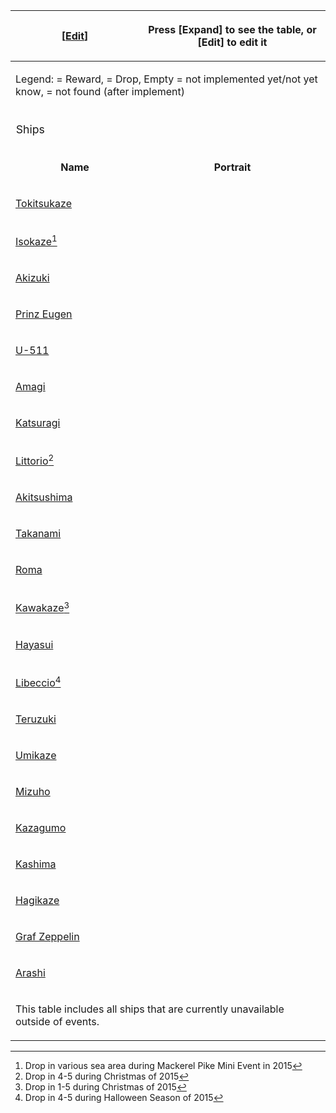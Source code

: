 {| border="0" class="wikitable mw-collapsible mw-collapsed article-table" style="width:100%;"
! style="width:10%;" | [<span class=plainlinks>[http://kancolle.wikia.com/wiki/Template:Event_Drop?action=edit Edit]</span>]
! colspan="8" |Press [Expand] to see the table, or [Edit] to edit it
|-
| colspan="9" |Legend: {{Color|lime|R}} = Reward, {{Color|gold|D}} = Drop, Empty = not implemented yet/not yet know, {{Color|grey|N}} = not found (after implement)
|-
! colspan="2" style="font-size: 110%;"| Ships
! colspan="2" style="font-size: 110%;"| 2014 Events
! colspan="4" style="font-size: 110%;"| 2015 Events
! colspan="4" style="font-size: 110%;"| 2016 Events
|-
| align=center|'''Name'''
| style="width:20%;" align=center|'''Portrait'''
| align=center style= "width: 60px;"|[[Summer 2014 Event|Summer]]
| align=center style= "width: 60px;"|[[Fall 2014 Event|Fall]]
| align=center style= "width: 60px;"|[[Winter 2015 Event|Winter]]
| align=center style= "width: 60px;"|[[Spring 2015 Event|Spring]]
| align=center style= "width: 60px;"|[[Summer 2015 Event|Summer]]
| align=center style= "width: 60px;"|[[Fall 2015 Event|Fall]]
| align=center style= "width: 60px;"|[[Winter 2015 Event|Winter]]
|-
! scope="col"|[[Tokitsukaze]]
|align=center|{{ShipBattleCardKai|Tokitsukaze}}
|align=center span style="background:lime"|R
|align=center span style="background:gold"|D
|align=center span style="background:gold"|D
|align=center span style="background:gold"|D
|align=center span style="background:gold"|D
|align=center span style="background:gold"|D
|-
! scope="col"|[[Isokaze]]<ref group=EDT>Drop in various sea area during Mackerel Pike Mini Event in 2015</ref>
|align=center|{{ShipBattleCardKai|Isokaze}}
|align=center span style="background:lime"|R
|align=center span style="background:grey"|N
|align=center span style="background:gold"|D
|align=center span style="background:gold"|D
|align=center span style="background:gold"|D
|align=center span style="background:grey"|N
|-
! scope="col"|[[Akizuki]]
|align=center|{{ShipBattleCardKai|Akizuki}}
|
|align=center span style="background:lime"|R
|align=center span style="background:grey"|N
|align=center span style="background:grey"|N
|align=center span style="background:grey"|N
|align=center span style="background:gold"|D
|-
! scope="col"|[[Prinz Eugen]]
|align=center|{{ShipBattleCardKai|Prinz Eugen}}
|
|align=center span style="background:lime"|R
|align=center span style="background:grey"|N
|align=center span style="background:grey"|N
|align=center span style="background:grey"|N
|align=center span style="background:gold"|D
|-
! scope="col"|[[U-511]]
|align=center|{{ShipBattleCardKai|U-511}}
|
|
|align=center span style="background:lime"|R
|align=center span style="background:gold"|D
|align=center span style="background:gold"|D
|align=center span style="background:gold"|D
|-
! scope="col"|[[Amagi]]
|align=center|{{ShipBattleCardKai|Amagi}}
|
|
|align=center span style="background:lime"|R
|align=center span style="background:grey"|N
|align=center span style="background:grey"|N
|align=center span style="background:grey"|N
|align=center span style="background:gold"|D
|-
! scope="col"|[[Katsuragi]]
|align=center|{{ShipBattleCardKai|Katsuragi}}
|
|
|
|align=center span style="background:lime"|R
|align=center span style="background:grey"|N
|align=center span style="background:grey"|N
|-
! scope="col"|[[Littorio]]<ref group=EDT>Drop in 4-5 during Christmas of 2015</ref>
|align=center|{{ShipBattleCardKai|Littorio}}
|
|
|
|align=center span style="background:lime"|R
|align=center span style="background:grey"|N
|align=center span style="background:grey"|N
|-
! scope="col"|[[Akitsushima]]
|align=center|{{ShipBattleCardKai|Akitsushima}}
|
|
|
|align=center span style="background:lime"|R
|align=center span style="background:grey"|N
|align=center span style="background:grey"|N
|align=center span style="background:gold"|D
|-
! scope="col"|[[Takanami]]
|align=center|{{ShipBattleCardKai|Takanami}}
|
|
|
|align=center span style="background:gold"|D
|align=center span style="background:gold"|D
|align=center span style="background:gold"|D
|-
! scope="col"|[[Roma]]
|align=center|{{ShipBattleCardKai|Roma}}
|
|
|
|align=center span style="background:gold"|D
|align=center span style="background:gold"|D
|align=center span style="background:gold"|D
|-
! scope="col"|[[Kawakaze]]<ref group=EDT>Drop in 1-5 during Christmas of 2015</ref>
|align=center|{{ShipBattleCardKai|Kawakaze}}
|
|
|
|
|align=center span style="background:lime"|R
|align=center span style="background:gold"|D
|-
! scope="col"|[[Hayasui]]
|align=center|{{ShipBattleCardKai|Hayasui}}
|
|
|
|
|align=center span style="background:lime"|R
|align=center span style="background:gold"|D
|-
! scope="col"|[[Libeccio]]<ref group=EDT>Drop in 4-5 during Halloween Season of 2015</ref>
|align=center|{{ShipBattleCardKai|Libeccio}}
|
|
|
|
|align=center span style="background:lime"|R
|align=center span style="background:gold"|D
|-
! scope="col"|[[Teruzuki]]
|align=center|{{ShipBattleCardKai|Teruzuki}}
|
|
|
|
|align=center span style="background:lime"|R
|align=center span style="background:grey"|N
|-
! scope="col"|[[Umikaze]]
|align=center|{{ShipBattleCardKai|Umikaze}}
|
|
|
|
|align=center span style="background:gold"|D
|align=center span style="background:gold"|D
|-
! scope="col"|[[Mizuho]]
|align=center|{{ShipBattleCardKai|Mizuho}}
|
|
|
|
|align=center span style="background:gold"|D
|align=center span style="background:gold"|D
|align=center span style="background:gold"|D
|-
! scope="col"|[[Kazagumo]]
|align=center|{{ShipBattleCardKai|Kazagumo}}
|
|
|
|
|align=center span style="background:gold"|D
|align=center span style="background:gold"|D
|-
! scope="col"|[[Kashima]]
|align=center|{{ShipBattleCardKai|Kashima}}
|
|
|
|
|
|align=center span style="background:lime"|R (E3)
|-
! scope="col"|[[Hagikaze]]
|align=center|{{ShipBattleCardKai|Hagikaze}}
|
|
|
|
|
|align=center span style="background:lime"|R (E5)
|-
! scope="col"|[[Graf Zeppelin]]
|align=center|{{ShipBattleCardKai|Graf Zeppelin}}
|
|
|
|
|
|align=center span style="background:gold"|D
|align=center span style="background:gold"|D (1st only)
|-
! scope="col"|[[Arashi]]
|align=center|{{ShipBattleCardKai|Arashi}}
|
|
|
|
|
|align=center span style="background:gold"|D
|-
!colspan=9|This table includes all ships that are currently unavailable outside of events.
<references group=EDT />
|}